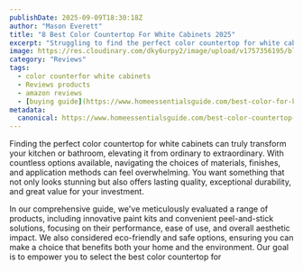 ```yaml
---
publishDate: 2025-09-09T18:30:18Z
author: "Mason Everett"
title: "8 Best Color Countertop For White Cabinets 2025"
excerpt: "Struggling to find the perfect color countertop for white cabinets? We researched and tested top options, helping you select the ideal choice for your home."
image: https://res.cloudinary.com/dky6urpy2/image/upload/v1757356195/blog_image_1757356194_bvoa5t.webp
category: "Reviews"
tags:
  - color counterfor white cabinets
  - Reviews products
  - amazon reviews
  - [buying guide](https://www.homeessentialsguide.com/best-color-for-kitchen-walls-with-white-cabinets)
metadata:
  canonical: https://www.homeessentialsguide.com/best-color-countertop-for-white-cabinets
---
```



Finding the perfect color countertop for white cabinets can truly transform your kitchen or bathroom, elevating it from ordinary to extraordinary. With countless options available, navigating the choices of materials, finishes, and application methods can feel overwhelming. You want something that not only looks stunning but also offers lasting quality, exceptional durability, and great value for your investment.

In our comprehensive guide, we've meticulously evaluated a range of products, including innovative paint kits and convenient peel-and-stick solutions, focusing on their performance, ease of use, and overall aesthetic impact. We also considered eco-friendly and safe options, ensuring you can make a choice that benefits both your home and the environment. Our goal is to empower you to select the best color countertop for